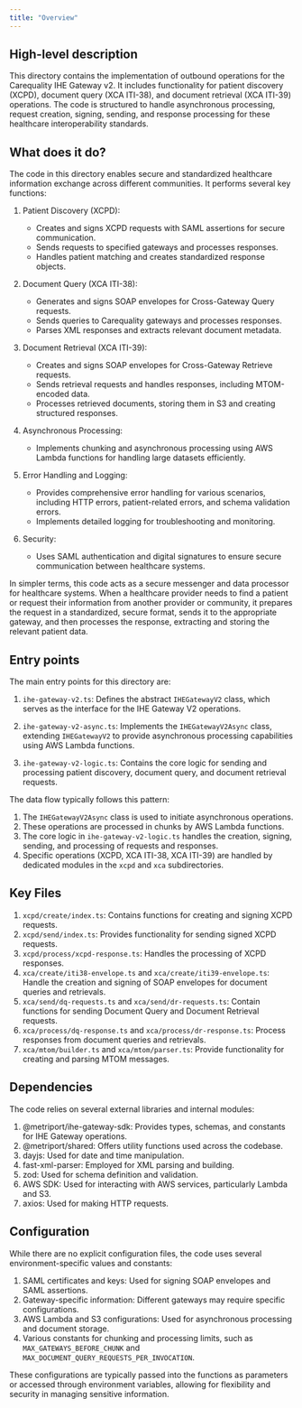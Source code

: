 ```yaml
---
title: "Overview"
---
```


## High-level description
This directory contains the implementation of outbound operations for the Carequality IHE Gateway v2. It includes functionality for patient discovery (XCPD), document query (XCA ITI-38), and document retrieval (XCA ITI-39) operations. The code is structured to handle asynchronous processing, request creation, signing, sending, and response processing for these healthcare interoperability standards.

## What does it do?
The code in this directory enables secure and standardized healthcare information exchange across different communities. It performs several key functions:

1. Patient Discovery (XCPD):
   - Creates and signs XCPD requests with SAML assertions for secure communication.
   - Sends requests to specified gateways and processes responses.
   - Handles patient matching and creates standardized response objects.

2. Document Query (XCA ITI-38):
   - Generates and signs SOAP envelopes for Cross-Gateway Query requests.
   - Sends queries to Carequality gateways and processes responses.
   - Parses XML responses and extracts relevant document metadata.

3. Document Retrieval (XCA ITI-39):
   - Creates and signs SOAP envelopes for Cross-Gateway Retrieve requests.
   - Sends retrieval requests and handles responses, including MTOM-encoded data.
   - Processes retrieved documents, storing them in S3 and creating structured responses.

4. Asynchronous Processing:
   - Implements chunking and asynchronous processing using AWS Lambda functions for handling large datasets efficiently.

5. Error Handling and Logging:
   - Provides comprehensive error handling for various scenarios, including HTTP errors, patient-related errors, and schema validation errors.
   - Implements detailed logging for troubleshooting and monitoring.

6. Security:
   - Uses SAML authentication and digital signatures to ensure secure communication between healthcare systems.

In simpler terms, this code acts as a secure messenger and data processor for healthcare systems. When a healthcare provider needs to find a patient or request their information from another provider or community, it prepares the request in a standardized, secure format, sends it to the appropriate gateway, and then processes the response, extracting and storing the relevant patient data.

## Entry points
The main entry points for this directory are:

1. `ihe-gateway-v2.ts`: Defines the abstract `IHEGatewayV2` class, which serves as the interface for the IHE Gateway V2 operations.

2. `ihe-gateway-v2-async.ts`: Implements the `IHEGatewayV2Async` class, extending `IHEGatewayV2` to provide asynchronous processing capabilities using AWS Lambda functions.

3. `ihe-gateway-v2-logic.ts`: Contains the core logic for sending and processing patient discovery, document query, and document retrieval requests.

The data flow typically follows this pattern:
1. The `IHEGatewayV2Async` class is used to initiate asynchronous operations.
2. These operations are processed in chunks by AWS Lambda functions.
3. The core logic in `ihe-gateway-v2-logic.ts` handles the creation, signing, sending, and processing of requests and responses.
4. Specific operations (XCPD, XCA ITI-38, XCA ITI-39) are handled by dedicated modules in the `xcpd` and `xca` subdirectories.

## Key Files
1. `xcpd/create/index.ts`: Contains functions for creating and signing XCPD requests.
2. `xcpd/send/index.ts`: Provides functionality for sending signed XCPD requests.
3. `xcpd/process/xcpd-response.ts`: Handles the processing of XCPD responses.
4. `xca/create/iti38-envelope.ts` and `xca/create/iti39-envelope.ts`: Handle the creation and signing of SOAP envelopes for document queries and retrievals.
5. `xca/send/dq-requests.ts` and `xca/send/dr-requests.ts`: Contain functions for sending Document Query and Document Retrieval requests.
6. `xca/process/dq-response.ts` and `xca/process/dr-response.ts`: Process responses from document queries and retrievals.
7. `xca/mtom/builder.ts` and `xca/mtom/parser.ts`: Provide functionality for creating and parsing MTOM messages.

## Dependencies
The code relies on several external libraries and internal modules:

1. @metriport/ihe-gateway-sdk: Provides types, schemas, and constants for IHE Gateway operations.
2. @metriport/shared: Offers utility functions used across the codebase.
3. dayjs: Used for date and time manipulation.
4. fast-xml-parser: Employed for XML parsing and building.
5. zod: Used for schema definition and validation.
6. AWS SDK: Used for interacting with AWS services, particularly Lambda and S3.
7. axios: Used for making HTTP requests.

## Configuration
While there are no explicit configuration files, the code uses several environment-specific values and constants:

1. SAML certificates and keys: Used for signing SOAP envelopes and SAML assertions.
2. Gateway-specific information: Different gateways may require specific configurations.
3. AWS Lambda and S3 configurations: Used for asynchronous processing and document storage.
4. Various constants for chunking and processing limits, such as `MAX_GATEWAYS_BEFORE_CHUNK` and `MAX_DOCUMENT_QUERY_REQUESTS_PER_INVOCATION`.

These configurations are typically passed into the functions as parameters or accessed through environment variables, allowing for flexibility and security in managing sensitive information.